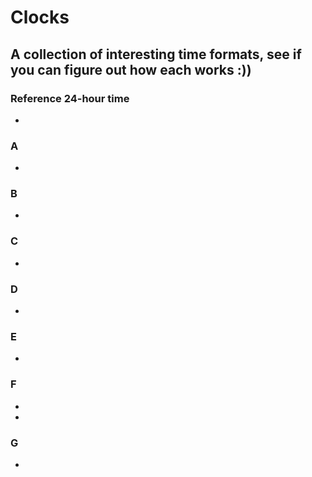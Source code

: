 
# Clocks

## A collection of interesting time formats, see if you can figure out how each works :))

<TimeTravelControls>

### Reference 24-hour time

* <Timer />

### A

* <DTimer />

### B

* <RTimer />

### C

* <RdTimer />

### D

* <ZTimer />

### E

* <JTimer />

### F

* <ETimer />

* <ReTimer />

### G

* <PTimer />

</TimeTravelControls>
